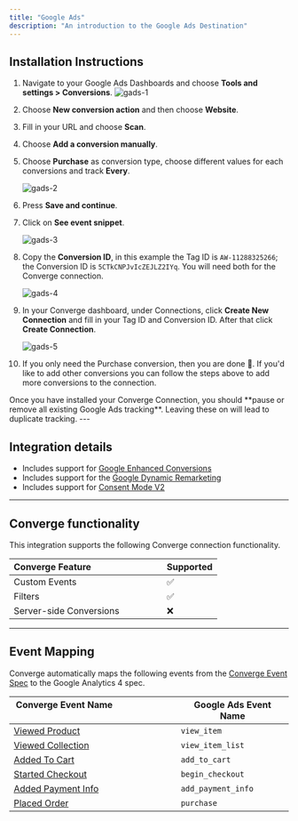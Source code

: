 ```yaml
---
title: "Google Ads"
description: "An introduction to the Google Ads Destination"
---
```


## Installation Instructions

<AccordionGroup >
<Accordion icon="list" title="Installation Instructions">

1. Navigate to your Google Ads Dashboards and choose **Tools and settings > Conversions**.
   ![gads-1](/images/connections/google-ads/google-ads-connection-1.png)

2. Choose **New conversion action** and then choose **Website**.
   &nbsp;

3. Fill in your URL and choose **Scan**.
   &nbsp;

4. Choose **Add a conversion manually**.
   &nbsp;

5. Choose **Purchase** as conversion type, choose different values for each conversions and track **Every**.
   &nbsp;

   ![gads-2](/images/connections/google-ads/google-ads-connection-2.png)

6. Press **Save and continue**.
   &nbsp;

7. Click on **See event snippet**.
   &nbsp;

   ![gads-3](/images/connections/google-ads/google-ads-connection-3.png)

8. Copy the **Conversion ID**, in this example the Tag ID is `AW-11288325266`; the Conversion ID is `5CTkCNPJvIcZEJLZ2IYq`. You will need both for the Converge connection.
   &nbsp;

   ![gads-4](/images/connections/google-ads/google-ads-connection-4.png)

9. In your Converge dashboard, under Connections, click **Create New Connection** and fill in your Tag ID and Conversion ID. After that click **Create Connection**.
   &nbsp;

   ![gads-5](/images/connections/google-ads/google-ads-connection-5.png)

10. If you only need the Purchase conversion, then you are done 🎉. If you'd like to add other conversions you can follow the steps above to add more conversions to the connection.
</Accordion>
<Warning> Once you have installed your Converge Connection, you should **pause or remove all existing Google Ads tracking**. Leaving these on will lead to duplicate tracking.  </Warning>
</AccordionGroup>
---

## Integration details
- Includes support for [Google Enhanced Conversions](https://support.google.com/google-ads/answer/9888656)
- Includes support for the [Google Dynamic Remarketing](https://support.google.com/tagmanager/answer/6106009)
- Includes support for [Consent Mode V2](https://developers.google.com/tag-platform/security/guides/consent?sjid=5329592855679349930-EU&consentmode=advanced#upgrade-consent-v2)

---

## Converge functionality

This integration supports the following Converge connection functionality.

| Converge Feature   &nbsp; &nbsp; &nbsp;  &nbsp; &nbsp; &nbsp;  &nbsp;  &nbsp; &nbsp; &nbsp;  &nbsp; &nbsp; &nbsp;  &nbsp;                            | Supported                                       |  
| -------------------------------------------- | -------------------------------------------------------- |  
| Custom Events          | ✅                       | 
| Filters         | ✅         |  
| Server-side Conversions | ❌ |


--- 

## Event Mapping

Converge automatically maps the following events from the [Converge Event Spec](../sources/converge-spec) to the Google Analytics 4 spec.

| Converge Event Name   &nbsp; &nbsp; &nbsp;  &nbsp; &nbsp; &nbsp;  &nbsp;  &nbsp; &nbsp; &nbsp;  &nbsp; &nbsp; &nbsp;  &nbsp;                            | Google Ads Event Name                                      |  
| -------------------------------------------- | -------------------------------------------------------- |  
| [Viewed Product](../converge-spec#viewed-product)          | `view_item`                        | 
| [Viewed Collection](../converge-spec#viewed-collection)        | `view_item_list`         |  
| [Added To Cart](../converge-spec#added-to-cart)            | `add_to_cart`                   |
| [Started Checkout](../converge-spec#started-checkout)         | `begin_checkout`          | 
| [Added Payment Info](../converge-spec#added-payment-info)       | `add_payment_info` | 
| [Placed Order](../converge-spec#placed-order)             | `purchase`                         | 
&nbsp;
